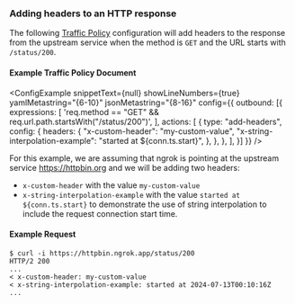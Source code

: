 
### Adding headers to an HTTP response

The following [Traffic Policy](/docs/http/traffic-policy/index.mdx) 
configuration will add headers to the response from the upstream service when 
the method is `GET` and the URL starts with `/status/200`.

#### Example Traffic Policy Document

<ConfigExample
  snippetText={null}
  showLineNumbers={true}
  yamlMetastring="{6-10}"
  jsonMetastring="{8-16}"
  config={{
    outbound: [{
      expressions: [
        'req.method == "GET" && req.url.path.startsWith("/status/200")',
      ],
      actions: [
        {
          type: "add-headers",
          config: {
            headers: {
              "x-custom-header": "my-custom-value",
              "x-string-interpolation-example": "started at ${conn.ts.start}",
            },
          },
        },
      ],
    }]
  }}
/>

For this example, we are assuming that ngrok is pointing at the upstream service 
https://httpbin.org and we will be adding two headers:

- `x-custom-header` with the value `my-custom-value`
- `x-string-interpolation-example` with the value `started at ${conn.ts.start}` 
to demonstrate the use of string interpolation to include the request connection 
start time.

#### Example Request

```shell
$ curl -i https://httpbin.ngrok.app/status/200
HTTP/2 200
...
< x-custom-header: my-custom-value
< x-string-interpolation-example: started at 2024-07-13T00:10:16Z
...
```